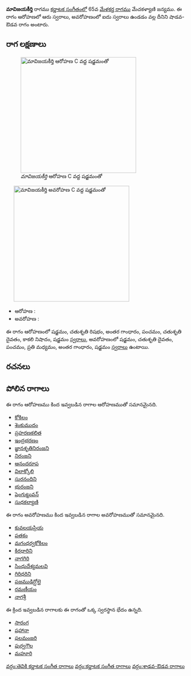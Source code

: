 {{Infobox ragam
	| name          	= మావిజయకీర్తి
	| synonym	    	= 
	| mela          	= 
	| chakra        	= 
	| janaka        	= 
	| type          	= శాడవ-ఔడవ
	| arohanam      	= {{svaraC|S|R2|G3|P|D2|N3|S'}} 
	| avarohanam    	= {{svaraC|S'|D2|P|M2|G3|S}}
	| jeeva         	=
	| chhaya        	=
	| nyasa         	=
	| vishesha      	= 
	| equivalent  		= 
}}
{{కర్ణాటక సంగీత రాగాలు}}
'''మావిజయకీర్తి''' రాగము [[కర్ణాటక సంగీతం]]లో 65వ [[మేళకర్త రాగము]] మేచకళ్యాణి జన్యము.  ఈ రాగం ఆరోహణలో ఆరు స్వరాలు, అవరోహణంలో ఐదు స్వరాలు ఉండడం వల్ల దీనిని షాడవ-ఔడవ రాగం అంటారు.


==రాగ లక్షణాలు==
[[Image:mavijayakirti_ar_kb2wiki.png|thumb|right|316px|''మావిజయకీర్తి'' ఆరోహణ C వద్ద షడ్జమంతో]]
	[[Image:mavijayakirti_av_kb2wiki.png|thumb|right|316px|''మావిజయకీర్తి'' అవరోహణ C వద్ద షడ్జమంతో]]

* ఆరోహణ : {{svaraC|S|R2|G3|P|D2|N3|S'}} 
* అవరోహణ : {{svaraC|S'|D2|P|M2|G3|S}}

ఈ రాగం ఆరోహణంలో షడ్జమం, చతుశృతి రిషభం, అంతర గాంధారం, పంచమం, చతుశృతి దైవతం, కాకలి  నిషాదం, షడ్జమం [[స్వరాలు]], అవరోహణంలో షడ్జమం, చతుశృతి దైవతం, పంచమం, ప్రతి మధ్యమం, అంతర గాంధారం, షడ్జమం [[స్వరాలు]] ఉంటాయి.

==రచనలు==



==పోలిన రాగాలు==
ఈ రాగం ఆరోహణము కింద ఇవ్వబడిన రాగాల ఆరోహణముతో సమానమైనది.
* [[కోకిలం]]
* [[శెంకుముదం]]
* [[ప్రహరణకలిత]]
* [[ఇంద్రభరణం]]
* [[జ్ఞానశృతినిరంజని]]
* [[నిరంజని]]
* [[ఆనందరూప]]
* [[విలాక్కోలి]]
* [[సురనందిని]]
* [[భురంజని]]
* [[షెంగుట్టువన్]]
* [[సుధకల్యాణి]]

ఈ రాగం అవరోహణము కింద ఇవ్వబడిన రాగాల అవరోహణముతో సమానమైనది.
* [[కువలయప్రియ]]
* [[పతకం]]
* [[మగంధర్వకోకిలం]]
* [[కిరధారిని]]
* [[నాగగిరి]]
* [[ సింధుదేశ్యమలవి]]
* [[గిరిధరిని]]
* [[పజముడిర్షోలై]]
* [[రమణీయం]]
* [[నాగశ్రీ]]

ఈ క్రింద ఇవ్వబడిన రాగాలకు ఈ రాగంతో ఒక్క స్వరస్థాన భేదం ఉన్నది.
* [[సారంగ]]
* [[షహానా]]
* [[ఫలమంజరి]]
* [[పుర్వగౌల]]
* [[మహూరి]]



[[వర్గం:తెవికి కర్ణాటక సంగీత రాగాలు]]
[[వర్గం:కర్ణాటక సంగీత రాగాలు]]
[[వర్గం:శాడవ-ఔడవ రాగాలు]]